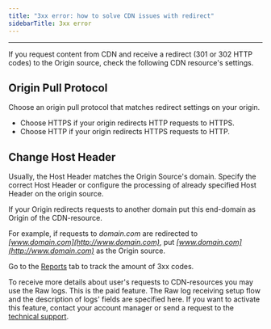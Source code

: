 ---
title: "3xx error: how to solve CDN issues with redirect"
sidebarTitle: 3xx error
---
---

If you request content from CDN and receive a redirect (301 or 302 HTTP codes) to the Origin source, check the following CDN resource's settings. 

## Origin Pull Protocol

Choose an origin pull protocol that matches redirect settings on your origin. 

  * Choose HTTPS if your origin redirects HTTP requests to HTTPS. 
  * Choose HTTP if your origin redirects HTTPS requests to HTTP.



## Change Host Header

Usually, the Host Header matches the Origin Source's domain. Specify the correct Host Header or configure the processing of already specified Host Header on the origin source.

If your Origin redirects requests to another domain put this end-domain as Origin of the CDN-resource. 

For example, if requests to  _domain.com_ are redirected to  _[www.domain.com](http://www.domain.com)_, put  _[www.domain.com](http://www.domain.com)_ as the Origin source. 

Go to the [Reports](/cdn/view-statistics-of-a-cdn-resource) tab to track the amount of 3xx codes.

To receive more details about user's requests to CDN-resources you may use the Raw logs. This is the paid feature. The Raw log receiving setup flow and the description of logs' fields are specified here. If you want to activate this feature, contact your account manager or send a request to the [technical support](mailto:support@gcore.com).